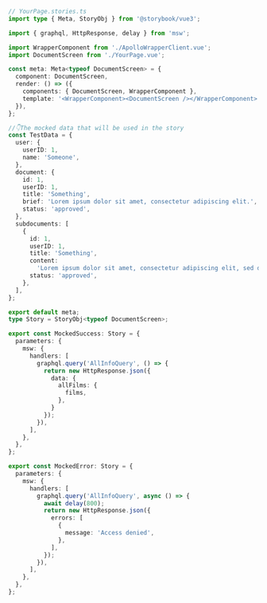 ```ts
// YourPage.stories.ts
import type { Meta, StoryObj } from '@storybook/vue3';

import { graphql, HttpResponse, delay } from 'msw';

import WrapperComponent from './ApolloWrapperClient.vue';
import DocumentScreen from './YourPage.vue';

const meta: Meta<typeof DocumentScreen> = {
  component: DocumentScreen,
  render: () => ({
    components: { DocumentScreen, WrapperComponent },
    template: '<WrapperComponent><DocumentScreen /></WrapperComponent>',
  }),
};

//👇The mocked data that will be used in the story
const TestData = {
  user: {
    userID: 1,
    name: 'Someone',
  },
  document: {
    id: 1,
    userID: 1,
    title: 'Something',
    brief: 'Lorem ipsum dolor sit amet, consectetur adipiscing elit.',
    status: 'approved',
  },
  subdocuments: [
    {
      id: 1,
      userID: 1,
      title: 'Something',
      content:
        'Lorem ipsum dolor sit amet, consectetur adipiscing elit, sed do eiusmod tempor incididunt ut labore et dolore magna aliqua.',
      status: 'approved',
    },
  ],
};

export default meta;
type Story = StoryObj<typeof DocumentScreen>;

export const MockedSuccess: Story = {
  parameters: {
    msw: {
      handlers: [
        graphql.query('AllInfoQuery', () => {
          return new HttpResponse.json({
            data: {
              allFilms: {
                films,
              },
            }
          });
        }),
      ],
    },
  },
};

export const MockedError: Story = {
  parameters: {
    msw: {
      handlers: [
        graphql.query('AllInfoQuery', async () => {
          await delay(800);
          return new HttpResponse.json({
            errors: [
              {
                message: 'Access denied',
              },
            ],
          });
        }),
      ],
    },
  },
};
```
